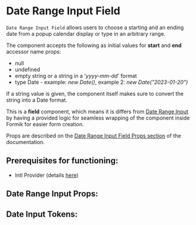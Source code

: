 

# Date Range Input Field

`Date Range Input Field` allows users to choose a starting and an ending date from a popup calendar display or type in an arbitrary range.

The component accepts the following as initial values for **start** and **end** accessor name props:
  - null
  - undefined
  - empty string or a string in a '_yyyy-mm-dd_' format
  - type Date - example: _new Date()_, example 2: _new Date("2023-01-20")_

If a string value is given, the component itself makes sure to convert the string into a Date format.

This is a **field** component, which means it is differs from [Date Range Input](/docs/component-library-date-daterangeinput--with-state#date-range-input)
by having a provided logic for seamless wrapping of the component inside Formik for easier form creation.

Props are described on the [Date Range Input Field Props section](/docs/component-library-formik-elements-daterangeinputfield--disabled#date-range-input-field-props)
of the documentation.

## **Prerequisites for functioning**:
 - Intl Provider (details [here](/docs/component-library-intl-intl--basic))

<Stories includePrimary={true} />

## Date Range Input Props:

<ArgsTable of={DateRangeInputField} />

## Date Input Tokens:
<ThemeTokens component="DateInput"/>
